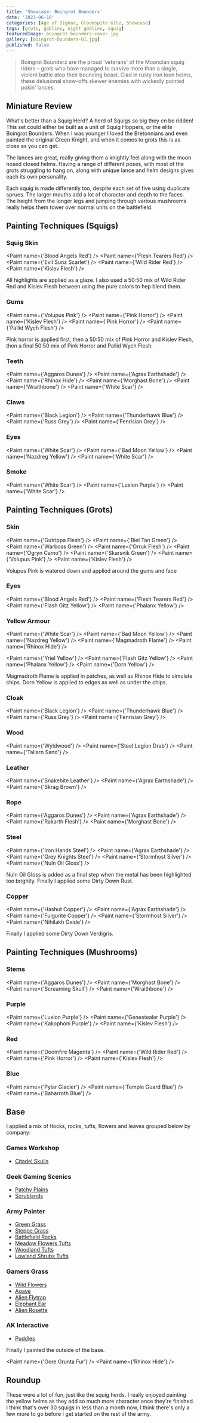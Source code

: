 ```yaml
---
title: 'Showcase: Boingrot Bounders'
date: '2023-06-18'
categories: [Age of Sigmar, Gloomspite Gitz, Showcase]
tags: [grots, goblins, night goblins, squig]
featuredImage: boingrot-bounders-cover.jpg
gallery: [boingrot-bounders-01.jpg]
published: false
---
```



> Boingrot Bounderz are the proud 'veterans' of the Moonclan squig riders – grots who have managed to survive more than
> a single, violent battle atop their bouncing beast. Clad in rusty iron loon helms, these delusional show-offs skewer
> enemies with wickedly pointed pokin’ lances.

## Miniature Review

What's better than a Squig Herd? A herd of Squigs so big they cn be ridden! This set could either be built as a unit
of Squig Hoppers, or the elite Boingrot Bounders. When I was younger I loved the Bretonnians and even painted the
original Green Knight, and when it comes to grots this is as close as you can get.

The lances are great, really giving them a knightly feel along with the moon nosed closed helms. Having a range of
different poses, with most of the grots struggling to hang on, along with unique lance and helm designs gives each
its own personality.

Each squig is made differently too, despite each set of five using duplicate sprues. The larger mouths add a lot of
character and depth to the faces. The height from the longer legs and jumping through various mushrooms really helps
them tower over normal units on the battlefield.

## Painting Techniques (Squigs)

### Squig Skin

<Paint name={'Blood Angels Red'} />
<Paint name={'Flesh Tearers Red'} />
<Paint name={'Evil Sunz Scarlet'} />
<Paint name={'Wild Rider Red'} />
<Paint name={'Kislev Flesh'} />

All highlights are applied as a glaze. I also used a 50:50 mix of Wild Rider Red and Kislev Flesh between using the
pure colors to hep blend them.

### Gums

<Paint name={'Volupus Pink'} />
<Paint name={'Pink Horror'} />
<Paint name={'Kislev Flesh'} />
<Paint name={'Pink Horror'} />
<Paint name={'Pallid Wych Flesh'} />

Pink horror is applied first, then a 50:50 mix of Pink Horror and Kislev Flesh, then a final 50:50 mix of
Pink Horror and Pallid Wych Flesh.

### Teeth

<Paint name={'Aggaros Dunes'} />
<Paint name={'Agrax Earthshade'} />
<Paint name={'Rhinox Hide'} />
<Paint name={'Morghast Bone'} />
<Paint name={'Wraithbone'} />
<Paint name={'White Scar'} />

### Claws

<Paint name={'Black Legion'} />
<Paint name={'Thunderhawk Blue'} />
<Paint name={'Russ Grey'} />
<Paint name={'Fenrisian Grey'} />

### Eyes

<Paint name={'White Scar'} />
<Paint name={'Bad Moon Yellow'} />
<Paint name={'Nazdreg Yellow'} />
<Paint name={'White Scar'} />

### Smoke

<Paint name={'White Scar'} />
<Paint name={'Luxion Purple'} />
<Paint name={'White Scar'} />

## Painting Techniques (Grots)

### Skin

<Paint name={'Gutrippa Flesh'} />
<Paint name={'Biel Tan Green'} />
<Paint name={'Warboss Green'} />
<Paint name={'Orruk Flesh'} />
<Paint name={'Ogryn Camo'} />
<Paint name={'Skarsnik Green'} />
<Paint name={'Volupus Pink'} />
<Paint name={'Kislev Flesh'} />

Volupus Pink is watered down and applied around the gums and face

### Eyes

<Paint name={'Blood Angels Red'} />
<Paint name={'Flesh Tearers Red'} />
<Paint name={'Flash Gitz Yellow'} />
<Paint name={'Phalanx Yellow'} />

### Yellow Armour

<Paint name={'White Scar'} />
<Paint name={'Bad Moon Yellow'} />
<Paint name={'Nazdreg Yellow'} />
<Paint name={'Magmadroth Flame'} />
<Paint name={'Rhinox Hide'} />

<Paint name={'Yriel Yellow'} />
<Paint name={'Flash Gitz Yellow'} />
<Paint name={'Phalanx Yellow'} />
<Paint name={'Dorn Yellow'} />

Magmadroth Flame is applied in patches, as well as Rhinox Hide to simulate chips. Dorn Yellow is applied to edges
as well as under the chips.

### Cloak

<Paint name={'Black Legion'} />
<Paint name={'Thunderhawk Blue'} />
<Paint name={'Russ Grey'} />
<Paint name={'Fenrisian Grey'} />

### Wood

<Paint name={'Wyldwood'} />
<Paint name={'Steel Legion Drab'} />
<Paint name={'Tallarn Sand'} />

### Leather

<Paint name={'Snakebite Leather'} />
<Paint name={'Agrax Earthshade'} />
<Paint name={'Skrag Brown'} />

### Rope

<Paint name={'Aggaros Dunes'} />
<Paint name={'Agrax Earthshade'} />
<Paint name={'Rakarth Flesh'} />
<Paint name={'Morghast Bone'} />

### Steel

<Paint name={'Iron Hands Steel'} />
<Paint name={'Agrax Earthshade'} />
<Paint name={'Grey Knights Steel'} />
<Paint name={'Stormhost Silver'} />
<Paint name={'Nuln Oil Gloss'} />

Nuln Oil Gloss is added as a final step when the metal has been highlighted too brightly.
Finally I applied some Dirty Down Rust.

### Copper

<Paint name={'Hashut Copper'} />
<Paint name={'Agrax Earthshade'} />
<Paint name={'Fulgurite Copper'} />
<Paint name={'Stormhost Silver'} />
<Paint name={'Nihilakh Oxide'} />

Finally I applied some Dirty Down Verdigris.

## Painting Techniques (Mushrooms)

### Stems

<Paint name={'Aggaros Dunes'} />
<Paint name={'Morghast Bone'} />
<Paint name={'Screaming Skull'} />
<Paint name={'Wraithbone'} />

### Purple

<Paint name={'Luxion Purple'} />
<Paint name={'Genestealer Purple'} />
<Paint name={'Kakophoni Purple'} />
<Paint name={'Kislev Flesh'} />

### Red

<Paint name={'Doomfire Magenta'} />
<Paint name={'Wild Rider Red'} />
<Paint name={'Pink Horror'} />
<Paint name={'Kislev Flesh'} />

### Blue

<Paint name={'Pylar Glacier'} />
<Paint name={'Temple Guard Blue'} />
<Paint name={'Baharroth Blue'} />

## Base

I applied a mix of flocks, rocks, tufts, flowers and leaves grouped below by company:

### Games Workshop

- [Citadel Skulls](https://www.games-workshop.com/en-GB/Citadel-Skulls-2017)

### Geek Gaming Scenics

- [Patchy Plains](https://www.geekgamingscenics.com/collections/base-ready-range/products/lukes-aps-base-ready-patchy-plains)
- [Scrublands](https://www.geekgamingscenics.com/collections/base-ready-range/products/lukes-aps-base-ready-scrublands)

### Army Painter

- [Green Grass](https://www.thearmypainter.com/shop/us/bf4113p)
- [Steppe Grass](https://www.thearmypainter.com/shop/us/bf4115p)
- [Battlefield Rocks](https://www.thearmypainter.com/shop/us/bf4117p)
- [Meadow Flowers Tufts](https://www.thearmypainter.com/shop/us/bf4231p)
- [Woodland Tufts](https://www.thearmypainter.com/shop/us/bf4224p)
- [Lowland Shrubs Tufts](https://www.thearmypainter.com/shop/us/bf4232p)

### Gamers Grass

- [Wild Flowers](https://gamersgrass.com/product/wild-flowers-set/)
- [Agave](https://gamersgrass.com/product/agave/)
- [Alien Flytrap](https://gamersgrass.com/product/alien-flytrap/)
- [Elephant Ear](https://gamersgrass.com/product/elephant-ear/)
- [Alien Rosette](https://gamersgrass.com/product/alien-rosette/)

### AK Interactive

- [Puddles](https://ak-interactive.com/product/puddles-60ml/)

Finally I painted the outside of the base.

<Paint name={'Gore Grunta Fur'} />
<Paint name={'Rhinox Hide'} />

## Roundup

These were a lot of fun, just like the squig herds. I really enjoyed painting the yellow helms as they add so much
more character once they're finished. I think that's over 30 squigs in less than a month now, I think there's only a
few more to go before I get started on the rest of the army.
